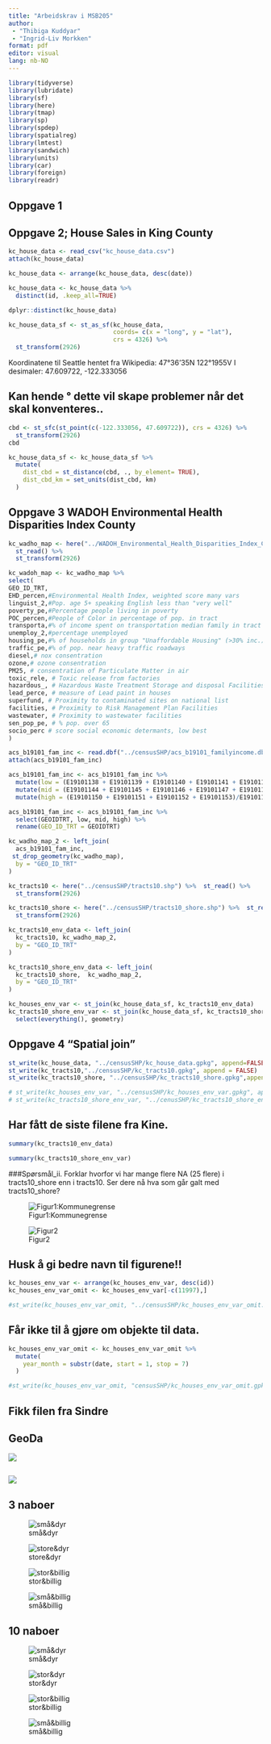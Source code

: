 ```yaml
---
title: "Arbeidskrav i MSB205"
author: 
 - "Thibiga Kuddyar"
 - "Ingrid-Liv Morkken"
format: pdf
editor: visual
lang: nb-NO
---
```


```r
library(tidyverse)
library(lubridate)
library(sf)
library(here)
library(tmap)
library(sp)
library(spdep)
library(spatialreg)
library(lmtest)
library(sandwich)
library(units)
library(car)
library(foreign)
library(readr)
```

## Oppgave 1

## Oppgave 2; House Sales in King County

```r
kc_house_data <- read_csv("kc_house_data.csv")
attach(kc_house_data)
```

```r
kc_house_data <- arrange(kc_house_data, desc(date))
```

```r
kc_house_data <- kc_house_data %>% 
  distinct(id, .keep_all=TRUE)
```

```r
dplyr::distinct(kc_house_data)
```

```r
kc_house_data_sf <- st_as_sf(kc_house_data,
                             coords= c(x = "long", y = "lat"),
                             crs = 4326) %>%
  st_transform(2926)
```

Koordinatene til Seattle hentet fra Wikipedia: 47°36'35N 122°1955V I desimaler: 47.609722, -122.333056

## Kan hende ° dette vil skape problemer når det skal konventeres..

```r
cbd <- st_sfc(st_point(c(-122.333056, 47.609722)), crs = 4326) %>%
  st_transform(2926)
cbd
```

```r
kc_house_data_sf <- kc_house_data_sf %>%
  mutate(
    dist_cbd = st_distance(cbd, ., by_element= TRUE),
    dist_cbd_km = set_units(dist_cbd, km)
  )
```

## Oppgave 3 WADOH Environmental Health Disparities Index County

```r
kc_wadho_map <- here("../WADOH_Environmental_Health_Disparities_Index_Calculated_for_King_County___wadohehdindex_area") %>% 
  st_read() %>% 
  st_transform(2926)
```

```r
kc_wadoh_map <- kc_wadho_map %>%
select(
GEO_ID_TRT,
EHD_percen,#Environmental Health Index, weighted score many vars
linguist_2,#Pop. age 5+ speaking English less than "very well"
poverty_pe,#Percentage people living in poverty
POC_percen,#People of Color in percentage of pop. in tract
transporta,#% of income spent on transportation median family in tract
unemploy_2,#percentage unemployed
housing_pe,#% of households in group "Unaffordable Housing" (>30% inc.)
traffic_pe,#% of pop. near heavy traffic roadways
diesel,# nox consentration
ozone,# ozone consentration
PM25, # consentration of Particulate Matter in air
toxic_rele, # Toxic release from factories
hazardous_, # Hazardous Waste Treatment Storage and disposal Facilities
lead_perce, # measure of Lead paint in houses
superfund, # Proximity to contaminated sites on national list
facilities, # Proximity to Risk Management Plan Facilities
wastewater, # Proximity to wastewater facilities
sen_pop_pe, # % pop. over 65
socio_perc # score social economic determants, low best
)
```

```r
acs_b19101_fam_inc <- read.dbf("../censusSHP/acs_b19101_familyincome.dbf")
attach(acs_b19101_fam_inc)
```

```r
acs_b19101_fam_inc <- acs_b19101_fam_inc %>% 
  mutate(low = (E19101138 + E19101139 + E19101140 + E19101141 + E19101141 + E19101143)/E19101147) %>% 
  mutate(mid = (E19101144 + E19101145 + E19101146 + E19101147 + E19101148 + E19101149)/E19101137) %>% 
  mutate(high = (E19101150 + E19101151 + E19101152 + E19101153)/E19101137)
```

```r
acs_b19101_fam_inc <- acs_b19101_fam_inc %>% 
  select(GEOIDTRT, low, mid, high) %>% 
  rename(GEO_ID_TRT = GEOIDTRT)
```

```r
kc_wadho_map_2 <- left_join(
  acs_b19101_fam_inc,
 st_drop_geometry(kc_wadho_map),
  by = "GEO_ID_TRT"
)
```

```r
kc_tracts10 <- here("../censusSHP/tracts10.shp") %>%  st_read() %>% 
  st_transform(2926)
```

```r
kc_tracts10_shore <- here("../censusSHP/tracts10_shore.shp") %>%  st_read() %>% 
  st_transform(2926)
```

```r
kc_tracts10_env_data <- left_join(
  kc_tracts10, kc_wadho_map_2,
  by = "GEO_ID_TRT"
)
```

```r
kc_tracts10_shore_env_data <- left_join(
  kc_tracts10_shore,  kc_wadho_map_2,
  by = "GEO_ID_TRT"
)
```

```r
kc_houses_env_var <- st_join(kc_house_data_sf, kc_tracts10_env_data)
kc_tracts10_shore_env_var <- st_join(kc_house_data_sf, kc_tracts10_shore_env_data) %>% 
  select(everything(), geometry)
```

## Oppgave 4 "Spatial join"

```r
st_write(kc_house_data, "../censusSHP/kc_house_data.gpkg", append=FALSE)
st_write(kc_tracts10,"../censusSHP/kc_tracts10.gpkg", append = FALSE)
st_write(kc_tracts10_shore, "../censusSHP/kc_tracts10_shore.gpkg",append= FALSE)
```

```r
# st_write(kc_houses_env_var, "../censusSHP/kc_houses_env_var.gpkg", append=FALSE)
# st_write(kc_tracts10_shore_env_var, "../cenusSHP/kc_tracts10_shore_env_var.gpkg", append=FALSE)
```

## Har fått de siste filene fra Kine.

```r
summary(kc_tracts10_env_data)
```

```r
summary(kc_tracts10_shore_env_var)
```

###Spørsmål_ii. Forklar hvorfor vi har mange flere NA (25 flere) i tracts10_shore enn i tracts10. Ser dere nå hva som går galt med tracts10_shore?

![Figur1:Kommunegrense](Kart/Skjermbilde_1.png)

![Figur2](Kart/Skjermbilde_2.png)

## Husk å gi bedre navn til figurene!!

```r
kc_houses_env_var <- arrange(kc_houses_env_var, desc(id))
kc_houses_env_var_omit <- kc_houses_env_var[-c(11997),]
```

```r
#st_write(kc_houses_env_var_omit, "../censusSHP/kc_houses_env_var_omit.gpkg", append = FALSE)
```

## Får ikke til å gjøre om objekte til data.

```r
kc_houses_env_var_omit <- kc_houses_env_var_omit %>% 
  mutate(
    year_month = substr(date, start = 1, stop = 7)
  )
```

```r

#st_write(kc_houses_env_var_omit, "censusSHP/kc_houses_env_var_omit.gpkg", append=FALSE)
```

## Fikk filen fra Sindre

## GeoDa

![](Kart/Skjermbilde_3.png){fig-align="center"}

![]()

![](Kart/Skjermbilde_4.png){fig-align="center"}

## 3 naboer

![små&dyr](Kart/Skjermbilde_5.png){fig-align="center"}

![store&dyr](Kart/Skjermbilde_6.png){fig-align="center"}

![stor&billig](Kart/Skjermbilde_7.png){fig-align="center"}

![små&billig](Kart/Skjermbilde_8.png){fig-align="center"}

## 10 naboer

![små&dyr](Kart/Skjermbilde_9.png){fig-align="center"}

![stor&dyr](Kart/Skjermbilde_10.png){fig-align="center"}

![stor&billig](Kart/Skjermbilde_11.png){fig-align="center"}

![små&billig](Kart/Skjermbilde_12.png){fig-align="center"}
